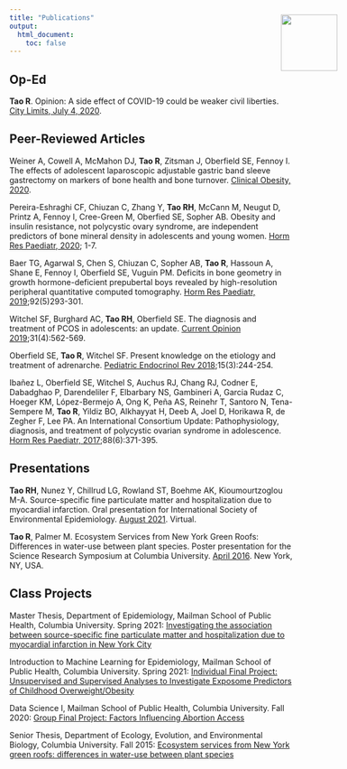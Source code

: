 ```yaml
---
title: "Publications"
output: 
  html_document:
    toc: false
---
```


## Op-Ed
**Tao R**. Opinion: A side effect of COVID-19 could be weaker civil liberties. [City Limits, July 4, 2020](https://citylimits.org/2020/07/04/opinion-a-side-effect-of-covid-19-could-be-weaker-civil-liberties/).

## Peer-Reviewed Articles
Weiner A, Cowell A, McMahon DJ, **Tao R**, Zitsman J, Oberfield SE, Fennoy I. The effects of adolescent laparoscopic adjustable gastric band sleeve gastrectomy on markers of bone health and bone turnover. [Clinical Obesity, 2020](data/Weiner2020.pdf).

Pereira-Eshraghi CF, Chiuzan C, Zhang Y, **Tao RH**, McCann M, Neugut D, Printz A, Fennoy I, Cree-Green M, Oberfied SE, Sopher AB. Obesity and insulin resistance, not polycystic ovary syndrome, are independent predictors of bone mineral density in adolescents and young women. [Horm Res Paediatr, 2020](data/Pereira2020.pdf); 1-7.

Baer TG, Agarwal S, Chen S, Chiuzan C, Sopher AB, **Tao R**, Hassoun A, Shane E, Fennoy I, Oberfield SE, Vuguin PM. Deficits in bone geometry in growth hormone-deficient prepubertal boys revealed by high-resolution peripheral quantitative computed tomography. [Horm Res Paediatr, 2019](data/Baer2019.pdf);92(5)293-301.

Witchel SF, Burghard AC, **Tao RH**, Oberfield SE. The diagnosis and treatment of PCOS in adolescents: an update. [Current Opinion 2019](data/Witchel2019.pdf);31(4):562-569.

Oberfield SE, **Tao R**, Witchel SF. Present knowledge on the etiology and treatment of adrenarche. [Pediatric Endocrinol Rev 2018](data/Oberfield2018.pdf);15(3):244-254.

Ibañez L, Oberfield SE, Witchel S, Auchus RJ, Chang RJ, Codner E, Dabadghao P, Darendeliler F, Elbarbary NS, Gambineri A, Garcia Rudaz C, Hoeger KM, López-Bermejo A, Ong K, Peña AS, Reinehr T, Santoro N, Tena-Sempere M, **Tao R**, Yildiz BO, Alkhayyat H, Deeb A, Joel D, Horikawa R, de Zegher F, Lee PA. An International Consortium Update: Pathophysiology, diagnosis, and treatment of polycystic ovarian syndrome in adolescence. [Horm Res Paediatr, 2017](data/Ibanez2017.pdf);88(6):371-395. 

## Presentations

**Tao RH**, Nunez Y, Chillrud LG, Rowland ST, Boehme AK, Kioumourtzoglou M-A. Source-specific fine particulate matter and hospitalization due to myocardial infarction. Oral presentation for International Society of Environmental Epidemiology. [August 2021](data/TaoR_ISEE_2021.pdf). Virtual.

**Tao R**, Palmer M. Ecosystem Services from New York Green Roofs: Differences in water-use
between plant species. Poster presentation for the Science Research Symposium at Columbia
University. [April 2016](data/TaoR_Poster_Final.pdf). New York, NY, USA.

## Class Projects

Master Thesis, Department of Epidemiology, Mailman School of Public Health, Columbia University. Spring 2021: [Investigating the association between source-specific fine particulate matter and hospitalization due to myocardial infarction in New York City](data/Tao_Rachel_FinalThesis.pdf)

Introduction to Machine Learning for Epidemiology, Mailman School of Public Health, Columbia University. Spring 2021: [Individual Final Project: Unsupervised and Supervised Analyses to Investigate Exposome Predictors of Childhood Overweight/Obesity](https://github.com/12taor/ML_for_epi_project/blob/main/final_project.md)

Data Science I, Mailman School of Public Health, Columbia University. Fall 2020: [Group Final Project: Factors Influencing Abortion Access](https://maggie-mengyuan-li.github.io/p8105_2020_final/index.html#Screencast)

Senior Thesis, Department of Ecology, Evolution, and Environmental Biology, Columbia University. Fall 2015: [Ecosystem services from New York green roofs: differences in water-use between plant species](data/TaoR_Thesis_Final.pdf)

<img src="images/amanda.jpg" style="position:absolute; top:80px; right:150px; width:100px">